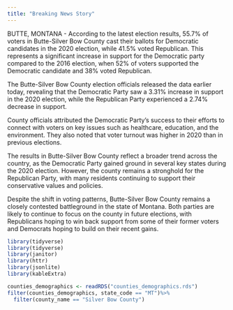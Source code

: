 ```yaml
---
title: "Breaking News Story"
---
```


BUTTE, MONTANA - According to the latest election results, 55.7% of voters in Butte-Silver Bow County cast their ballots for Democratic candidates in the 2020 election, while 41.5% voted Republican. This represents a significant increase in support for the Democratic party compared to the 2016 election, when 52% of voters supported the Democratic candidate and 38% voted Republican.

The Butte-Silver Bow County election officials released the data earlier today, revealing that the Democratic Party saw a 3.31% increase in support in the 2020 election, while the Republican Party experienced a 2.74% decrease in support.

County officials attributed the Democratic Party's success to their efforts to connect with voters on key issues such as healthcare, education, and the environment. They also noted that voter turnout was higher in 2020 than in previous elections.

The results in Butte-Silver Bow County reflect a broader trend across the country, as the Democratic Party gained ground in several key states during the 2020 election. However, the county remains a stronghold for the Republican Party, with many residents continuing to support their conservative values and policies.

Despite the shift in voting patterns, Butte-Silver Bow County remains a closely contested battleground in the state of Montana. Both parties are likely to continue to focus on the county in future elections, with Republicans hoping to win back support from some of their former voters and Democrats hoping to build on their recent gains.

```r
library(tidyverse)
library(tidyverse)
library(janitor)
library(httr)
library(jsonlite)
library(kableExtra)

```

```r
counties_demographics <- readRDS("counties_demographics.rds")
filter(counties_demographics, state_code == "MT")%>%
  filter(county_name == "Silver Bow County")
```
